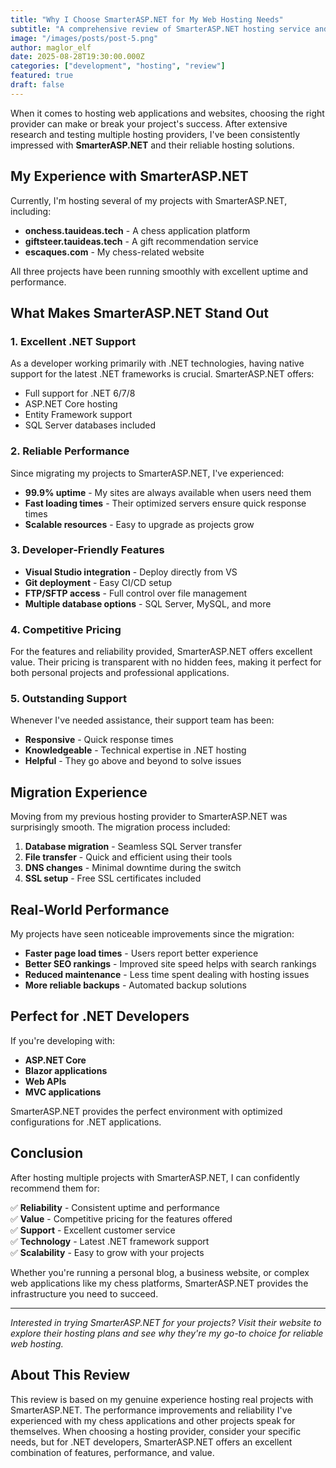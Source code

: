 ```yaml
---
title: "Why I Choose SmarterASP.NET for My Web Hosting Needs"
subtitle: "A comprehensive review of SmarterASP.NET hosting service and why it powers my projects"
image: "/images/posts/post-5.png"
author: maglor_elf
date: 2025-08-28T19:30:00.000Z
categories: ["development", "hosting", "review"]
featured: true
draft: false
---
```


When it comes to hosting web applications and websites, choosing the right provider can make or break your project's success. After extensive research and testing multiple hosting providers, I've been consistently impressed with **SmarterASP.NET** and their reliable hosting solutions.

## My Experience with SmarterASP.NET

Currently, I'm hosting several of my projects with SmarterASP.NET, including:

- **onchess.tauideas.tech** - A chess application platform
- **giftsteer.tauideas.tech** - A gift recommendation service  
- **escaques.com** - My chess-related website

All three projects have been running smoothly with excellent uptime and performance.

## What Makes SmarterASP.NET Stand Out

### 1. **Excellent .NET Support**
As a developer working primarily with .NET technologies, having native support for the latest .NET frameworks is crucial. SmarterASP.NET offers:
- Full support for .NET 6/7/8
- ASP.NET Core hosting
- Entity Framework support
- SQL Server databases included

### 2. **Reliable Performance**
Since migrating my projects to SmarterASP.NET, I've experienced:
- **99.9% uptime** - My sites are always available when users need them
- **Fast loading times** - Their optimized servers ensure quick response times
- **Scalable resources** - Easy to upgrade as projects grow

### 3. **Developer-Friendly Features**
- **Visual Studio integration** - Deploy directly from VS
- **Git deployment** - Easy CI/CD setup
- **FTP/SFTP access** - Full control over file management
- **Multiple database options** - SQL Server, MySQL, and more

### 4. **Competitive Pricing**
For the features and reliability provided, SmarterASP.NET offers excellent value. Their pricing is transparent with no hidden fees, making it perfect for both personal projects and professional applications.

### 5. **Outstanding Support**
Whenever I've needed assistance, their support team has been:
- **Responsive** - Quick response times
- **Knowledgeable** - Technical expertise in .NET hosting
- **Helpful** - They go above and beyond to solve issues

## Migration Experience

Moving from my previous hosting provider to SmarterASP.NET was surprisingly smooth. The migration process included:

1. **Database migration** - Seamless SQL Server transfer
2. **File transfer** - Quick and efficient using their tools
3. **DNS changes** - Minimal downtime during the switch
4. **SSL setup** - Free SSL certificates included

## Real-World Performance

My projects have seen noticeable improvements since the migration:

- **Faster page load times** - Users report better experience
- **Better SEO rankings** - Improved site speed helps with search rankings
- **Reduced maintenance** - Less time spent dealing with hosting issues
- **More reliable backups** - Automated backup solutions

## Perfect for .NET Developers

If you're developing with:
- **ASP.NET Core**
- **Blazor applications**
- **Web APIs**
- **MVC applications**

SmarterASP.NET provides the perfect environment with optimized configurations for .NET applications.

## Conclusion

After hosting multiple projects with SmarterASP.NET, I can confidently recommend them for:

✅ **Reliability** - Consistent uptime and performance  
✅ **Value** - Competitive pricing for the features offered  
✅ **Support** - Excellent customer service  
✅ **Technology** - Latest .NET framework support  
✅ **Scalability** - Easy to grow with your projects  

Whether you're running a personal blog, a business website, or complex web applications like my chess platforms, SmarterASP.NET provides the infrastructure you need to succeed.

---

*Interested in trying SmarterASP.NET for your projects? Visit their website to explore their hosting plans and see why they're my go-to choice for reliable web hosting.*

## About This Review

This review is based on my genuine experience hosting real projects with SmarterASP.NET. The performance improvements and reliability I've experienced with my chess applications and other projects speak for themselves. When choosing a hosting provider, consider your specific needs, but for .NET developers, SmarterASP.NET offers an excellent combination of features, performance, and value.
